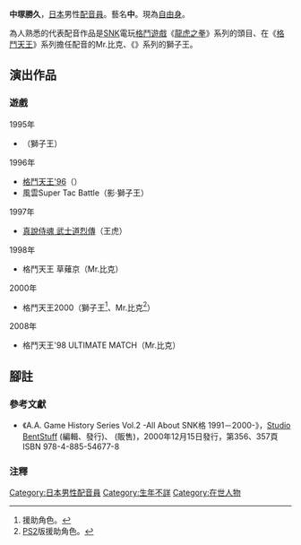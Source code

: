 {{multiple issues|
{{refimprove|time=2016-11-06T13:48:47+00:00}}
{{overly detailed|time=2016-11-06T13:47:09+00:00}}
{{primarysources|time=2016-11-06T13:47:09+00:00}}
}}
{{配音員
|姓名= 中塚勝久
|圖片= 
|尺寸= 
|替代= 
|簡介= 
|本名= 
|外文名= 
|外文= 
|羅馬拼音= 
|英文名= 
|暱稱= 
|藝名= 
|國籍= 
|籍貫= 
|出生地= 
|出身地= {{JPN}}
|死歿地= 
|出生名= 
|生年= 
|生月= 
|生日= 
|歿年= 
|歿月= 
|歿日= 
|血型= 
|配演語言= 
|教育程度= 
|母校= 
|所屬= [[自由職業|自由職業]]
|宗教信仰= 
|配偶= 
|活躍年代= 
|出道作= 
|代表作= '''遊戲'''<br />Mr.比克（[[拳皇系列|格鬥天王]]系列）<br />獅子王（{{link-ja|風雲黙示錄|風雲黙示録}}系列）
|網站= 
|其他= 
|module= 
}}
{{japanese|japanese=中塚 勝久|kana=なかつか かつひさ|romaji=Nakatsuka Katsuhisa}}
{{japanese|japanese=中 まさる|kana=なか まさる|romaji=Naka Masaru}}
'''中塚勝久'''，[[日本|日本]]男性[[配音員|配音員]]。藝名'''中{{lang|ja|まさる}}'''。現為[[自由職業|自由身]]。

為人熟悉的代表配音作品是[[SNK_Playmore|SNK]]電玩[[格鬥遊戲|格鬥遊戲]]《[[龍虎之拳|龍虎之拳]]》系列的頭目、在《[[拳皇系列|格鬥天王]]》系列擔任配音的Mr.比克、《{{link-ja|風雲黙示錄|風雲黙示録}}》系列的獅子王。

== 演出作品 ==
=== 遊戲 ===
; 1995年
* {{link-ja|風雲黙示錄|風雲黙示録}}（獅子王）
; 1996年
* [[拳皇系列|格鬥天王'96]]（{{link-ja|Mr.比克 (龍虎之拳)|Mr.ビッグ (龍虎の拳)|Mr.比克}}）
* 風雲Super Tac Battle（影·獅子王）
; 1997年
* [[侍魂系列|真說侍魂 武士道烈傳]]（王虎）
; 1998年
* 格鬥天王 草薙京（Mr.比克）
; 2000年
* 格鬥天王2000（獅子王<ref>援助角色。</ref>、Mr.比克<ref>[[PlayStation2|PS2]]版援助角色。</ref>）
; 2008年
* 格鬥天王'98 ULTIMATE MATCH（Mr.比克）

== 腳註 ==
=== 參考文獻 ===
* 《A.A. Game History Series Vol.2 -All About SNK{{lang|ja|対戦}}格{{lang|ja|闘ゲーム}} 1991－2000-》，[[Studio_BentStuff|Studio BentStuff]] (編輯、發行)、{{link-ja|電波新聞社|電波新聞社}} (販售)，2000年12月15日發行，第356、357頁 ISBN 978-4-885-54677-8
=== 注釋 ===
{{reflist}}

{{Voice-stub}}
{{DEFAULTSORT:Nakatsuka Katsuhisa}}
[[Category:日本男性配音員|Category:日本男性配音員]]
[[Category:生年不詳|Category:生年不詳]]
[[Category:在世人物|Category:在世人物]]